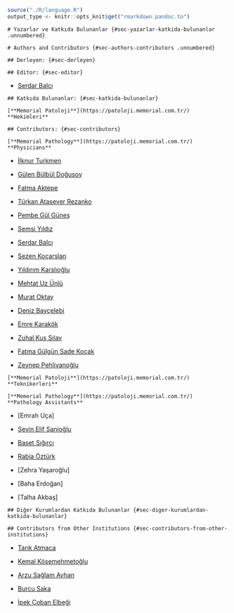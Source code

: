 
```r

source("./R/language.R")
output_type <- knitr::opts_knit$get("rmarkdown.pandoc.to")

```



```asis
# Yazarlar ve Katkıda Bulunanlar {#sec-yazarlar-katkida-bulunanlar .unnumbered}
```


```asis
# Authors and Contributors {#sec-authors-contributors .unnumbered}
```


```asis
## Derleyen: {#sec-derleyen}
```

```asis
## Editor: {#sec-editor}
```


-   [Serdar Balcı](https://www.serdarbalci.com)


```asis
## Katkıda Bulunanlar: {#sec-katkida-bulunanlar}

[**Memorial Patoloji**](https://patoloji.memorial.com.tr/) **Hekimleri**
```

```asis
## Contributors: {#sec-contributors}

[**Memorial Pathology**](https://patoloji.memorial.com.tr/) **Physicians**
```


-   [İlknur Turkmen](https://www.memorial.com.tr/en/doctors/ilknur-turkmen-1975)

-   [Gülen Bülbül Doğusoy](https://www.memorial.com.tr/doktorlar/gulen-bulbul-dogusoy)

-   [Fatma Aktepe](https://www.memorial.com.tr/doktorlar/fatma-aktepe)

-   [Türkan Atasever Rezanko](https://www.memorial.com.tr/doktorlar/turkan-atasever-rezanko)

-   [Pembe Gül Güneş](https://www.memorial.com.tr/doktorlar/pembe-gul-gunes)

-   [Şemsi Yıldız](https://www.memorial.com.tr/doktorlar/semsi-yildiz)

-   [Serdar Balcı](https://www.memorial.com.tr/doktorlar/serdar-balci-k)

-   [Sezen Koçarslan](https://www.memorial.com.tr/doktorlar/sezen-kocarslan)

-   [Yıldırım Karslıoğlu](https://www.memorial.com.tr/doktorlar/yildirim-karslioglu)

-   [Mehtat Uz Ünlü](https://www.memorial.com.tr/doktorlar/mehtat-uz-unlu)

-   [Murat Oktay](https://www.memorial.com.tr/doktorlar/murat-oktay)

-   [Deniz Bayçelebi](https://www.memorial.com.tr/doktorlar/deniz-baycelebi)

-   [Emre Karakök](https://www.memorial.com.tr/doktorlar/emre-karakok)

-   [Zuhal Kuş Sılav](https://www.memorial.com.tr/doktorlar/zuhal-kus-silav)

-   [Fatma Gülgün Sade Koçak](https://www.memorial.com.tr/doktorlar/fatma-gulgun-sade-kocak)

-   [Zeynep Pehlivanoğlu](https://www.memorial.com.tr/doktorlar/zeynep-pehlivanoglu)

```asis
[**Memorial Patoloji**](https://patoloji.memorial.com.tr/) **Teknikerleri**
```

```asis
[**Memorial Pathology**](https://patoloji.memorial.com.tr/) **Pathology Assistants**
```


-   \[Emrah Uça\]

-   [Şevin Elif Şanioğlu](https://www.linkedin.com/in/%C5%9Fevin-elif-%C5%9Fanio%C4%9Flu-99449a1b0/)

-   [Baset Sığırcı](https://www.linkedin.com/in/baset-s%C4%B1%C4%9F%C4%B1rc%C4%B1-aa2406141/)

-   [Rabia Öztürk](https://www.linkedin.com/in/rabia-%C3%B6zt%C3%BCrk-4989b3151/)

-   \[Zehra Yaşaroğlu\]

-   \[Baha Erdoğan\]

-   \[Talha Akbaş\]



```asis
## Diğer Kurumlardan Katkıda Bulunanlar {#sec-diger-kurumlardan-katkida-bulunanlar}
```

```asis
## Contributors from Other Institutions {#sec-contributors-from-other-institutions}
```


-   [Tarık Atmaca](https://github.com/veterinarypathology3d)

-   [Kemal Kösemehmetoğlu](https://hacettepepathology.com/)

-   [Arzu Sağlam Ayhan](https://www.hastane.hacettepe.edu.tr/115.html?drid=479)

-   [Burcu Saka](https://scholar.google.com.tr/citations?user=9e7r9yQAAAAJ)

-   [İpek Çoban Elbeği](https://www.florence.com.tr/prof-dr-ipek-coban-elbegi)
